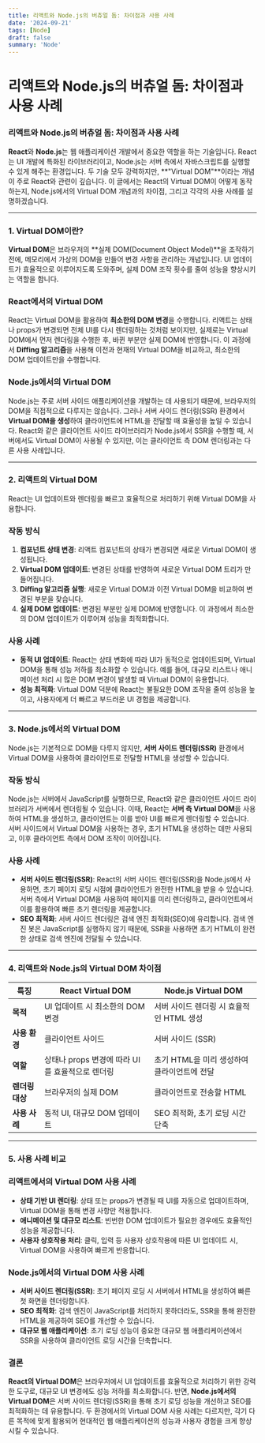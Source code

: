 ```yaml
---
title: 리액트와 Node.js의 버츄얼 돔: 차이점과 사용 사례
date: '2024-09-21'
tags: [Node]
draft: false
summary: 'Node'
---
```


# 리액트와 Node.js의 버츄얼 돔: 차이점과 사용 사례

### 리액트와 Node.js의 버츄얼 돔: 차이점과 사용 사례

**React**와 **Node.js**는 웹 애플리케이션 개발에서 중요한 역할을 하는 기술입니다. React는 UI 개발에 특화된 라이브러리이고, Node.js는 서버 측에서 자바스크립트를 실행할 수 있게 해주는 환경입니다. 두 기술 모두 강력하지만, **"Virtual DOM"**이라는 개념이 주로 React와 관련이 깊습니다. 이 글에서는 React의 Virtual DOM이 어떻게 동작하는지, Node.js에서의 Virtual DOM 개념과의 차이점, 그리고 각각의 사용 사례를 설명하겠습니다.

---

### 1. Virtual DOM이란?

**Virtual DOM**은 브라우저의 **실제 DOM(Document Object Model)**을 조작하기 전에, 메모리에서 가상의 DOM을 만들어 변경 사항을 관리하는 개념입니다. UI 업데이트가 효율적으로 이루어지도록 도와주며, 실제 DOM 조작 횟수를 줄여 성능을 향상시키는 역할을 합니다.

### React에서의 Virtual DOM

React는 Virtual DOM을 활용하여 **최소한의 DOM 변경**을 수행합니다. 리액트는 상태나 props가 변경되면 전체 UI를 다시 렌더링하는 것처럼 보이지만, 실제로는 Virtual DOM에서 먼저 렌더링을 수행한 후, 바뀐 부분만 실제 DOM에 반영합니다. 이 과정에서 **Diffing 알고리즘**을 사용해 이전과 현재의 Virtual DOM을 비교하고, 최소한의 DOM 업데이트만을 수행합니다.

### Node.js에서의 Virtual DOM

Node.js는 주로 서버 사이드 애플리케이션을 개발하는 데 사용되기 때문에, 브라우저의 DOM을 직접적으로 다루지는 않습니다. 그러나 서버 사이드 렌더링(SSR) 환경에서 **Virtual DOM을 생성**하여 클라이언트에 HTML을 전달할 때 효율성을 높일 수 있습니다. React와 같은 클라이언트 사이드 라이브러리가 Node.js에서 SSR을 수행할 때, 서버에서도 Virtual DOM이 사용될 수 있지만, 이는 클라이언트 측 DOM 렌더링과는 다른 사용 사례입니다.

---

### 2. 리액트의 Virtual DOM

React는 UI 업데이트와 렌더링을 빠르고 효율적으로 처리하기 위해 Virtual DOM을 사용합니다.

### 작동 방식

1. **컴포넌트 상태 변경**: 리액트 컴포넌트의 상태가 변경되면 새로운 Virtual DOM이 생성됩니다.
2. **Virtual DOM 업데이트**: 변경된 상태를 반영하여 새로운 Virtual DOM 트리가 만들어집니다.
3. **Diffing 알고리즘 실행**: 새로운 Virtual DOM과 이전 Virtual DOM을 비교하여 변경된 부분을 찾습니다.
4. **실제 DOM 업데이트**: 변경된 부분만 실제 DOM에 반영합니다. 이 과정에서 최소한의 DOM 업데이트가 이루어져 성능을 최적화합니다.

### 사용 사례

- **동적 UI 업데이트**: React는 상태 변화에 따라 UI가 동적으로 업데이트되며, Virtual DOM을 통해 성능 저하를 최소화할 수 있습니다. 예를 들어, 대규모 리스트나 애니메이션 처리 시 많은 DOM 변경이 발생할 때 Virtual DOM이 유용합니다.
- **성능 최적화**: Virtual DOM 덕분에 React는 불필요한 DOM 조작을 줄여 성능을 높이고, 사용자에게 더 빠르고 부드러운 UI 경험을 제공합니다.

---

### 3. Node.js에서의 Virtual DOM

Node.js는 기본적으로 DOM을 다루지 않지만, **서버 사이드 렌더링(SSR)** 환경에서 Virtual DOM을 사용하여 클라이언트로 전달할 HTML을 생성할 수 있습니다.

### 작동 방식

Node.js는 서버에서 JavaScript를 실행하므로, React와 같은 클라이언트 사이드 라이브러리가 서버에서 렌더링될 수 있습니다. 이때, React는 **서버 측 Virtual DOM**을 사용하여 HTML을 생성하고, 클라이언트는 이를 받아 UI를 빠르게 렌더링할 수 있습니다. 서버 사이드에서 Virtual DOM을 사용하는 경우, 초기 HTML을 생성하는 데만 사용되고, 이후 클라이언트 측에서 DOM 조작이 이어집니다.

### 사용 사례

- **서버 사이드 렌더링(SSR)**: React의 서버 사이드 렌더링(SSR)을 Node.js에서 사용하면, 초기 페이지 로딩 시점에 클라이언트가 완전한 HTML을 받을 수 있습니다. 서버 측에서 Virtual DOM을 사용하여 페이지를 미리 렌더링하고, 클라이언트에서 이를 활용하여 빠른 초기 렌더링을 제공합니다.
- **SEO 최적화**: 서버 사이드 렌더링은 검색 엔진 최적화(SEO)에 유리합니다. 검색 엔진 봇은 JavaScript를 실행하지 않기 때문에, SSR을 사용하면 초기 HTML이 완전한 상태로 검색 엔진에 전달될 수 있습니다.

---

### 4. 리액트와 Node.js의 Virtual DOM 차이점

| 특징            | React Virtual DOM                               | Node.js Virtual DOM                         |
| --------------- | ----------------------------------------------- | ------------------------------------------- |
| **목적**        | UI 업데이트 시 최소한의 DOM 변경                | 서버 사이드 렌더링 시 효율적인 HTML 생성    |
| **사용 환경**   | 클라이언트 사이드                               | 서버 사이드 (SSR)                           |
| **역할**        | 상태나 props 변경에 따라 UI를 효율적으로 렌더링 | 초기 HTML을 미리 생성하여 클라이언트에 전달 |
| **렌더링 대상** | 브라우저의 실제 DOM                             | 클라이언트로 전송할 HTML                    |
| **사용 사례**   | 동적 UI, 대규모 DOM 업데이트                    | SEO 최적화, 초기 로딩 시간 단축             |

---

### 5. 사용 사례 비교

### 리액트에서의 Virtual DOM 사용 사례

- **상태 기반 UI 렌더링**: 상태 또는 props가 변경될 때 UI를 자동으로 업데이트하며, Virtual DOM을 통해 변경 사항만 적용합니다.
- **애니메이션 및 대규모 리스트**: 빈번한 DOM 업데이트가 필요한 경우에도 효율적인 성능을 제공합니다.
- **사용자 상호작용 처리**: 클릭, 입력 등 사용자 상호작용에 따른 UI 업데이트 시, Virtual DOM을 사용하여 빠르게 반응합니다.

### Node.js에서의 Virtual DOM 사용 사례

- **서버 사이드 렌더링(SSR)**: 초기 페이지 로딩 시 서버에서 HTML을 생성하여 빠른 첫 화면을 렌더링합니다.
- **SEO 최적화**: 검색 엔진이 JavaScript를 처리하지 못하더라도, SSR을 통해 완전한 HTML을 제공하여 SEO를 개선할 수 있습니다.
- **대규모 웹 애플리케이션**: 초기 로딩 성능이 중요한 대규모 웹 애플리케이션에서 SSR을 사용하여 클라이언트 로딩 시간을 단축합니다.

### 결론

**React의 Virtual DOM**은 브라우저에서 UI 업데이트를 효율적으로 처리하기 위한 강력한 도구로, 대규모 UI 변경에도 성능 저하를 최소화합니다. 반면, **Node.js에서의 Virtual DOM**은 서버 사이드 렌더링(SSR)을 통해 초기 로딩 성능을 개선하고 SEO를 최적화하는 데 유용합니다. 두 환경에서의 Virtual DOM 사용 사례는 다르지만, 각기 다른 목적에 맞게 활용되어 현대적인 웹 애플리케이션의 성능과 사용자 경험을 크게 향상시킬 수 있습니다.
